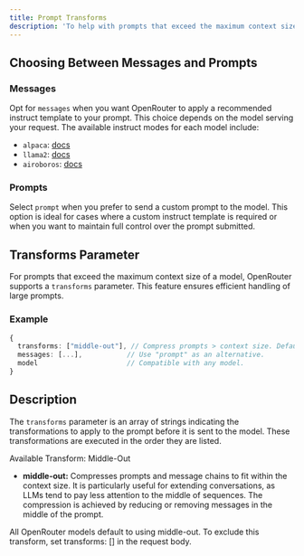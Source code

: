 ```yaml
---
title: Prompt Transforms
description: 'To help with prompts that exceed the maximum context size of a model, OpenRouter supports a custom parameter called `transforms`'
---
```


## Choosing Between Messages and Prompts

### Messages
Opt for `messages` when you want OpenRouter to apply a recommended instruct template to your prompt. This choice depends on the model serving your request. The available instruct modes for each model include:

- `alpaca`: [docs](https://github.com/tatsu-lab/stanford_alpaca)
- `llama2`: [docs](https://github.com/facebookresearch/llama#fine-tuned-chat-models)
- `airoboros`: [docs](https://github.com/jondurbin/airoboros)

### Prompts
Select `prompt` when you prefer to send a custom prompt to the model. This option is ideal for cases where a custom instruct template is required or when you want to maintain full control over the prompt submitted.

## Transforms Parameter

For prompts that exceed the maximum context size of a model, OpenRouter supports a `transforms` parameter. This feature ensures efficient handling of large prompts.

### Example
```typescript
{
  transforms: ["middle-out"], // Compress prompts > context size. Default for all models.
  messages: [...],           // Use "prompt" as an alternative.
  model                      // Compatible with any model.
}
```

## Description

The `transforms` parameter is an array of strings indicating the transformations to apply to the prompt before it is sent to the model. These transformations are executed in the order they are listed.

Available Transform: Middle-Out
- **middle-out:** Compresses prompts and message chains to fit within the context size. It is particularly useful for extending conversations, as LLMs tend to pay less attention to the middle of sequences. The compression is achieved by reducing or removing messages in the middle of the prompt.

<Tip>All OpenRouter models default to using middle-out. To exclude this transform, set transforms: [] in the request body.</Tip>